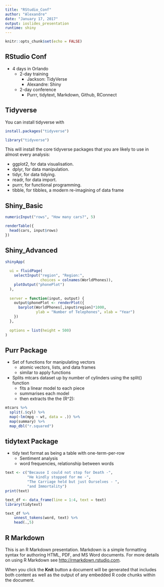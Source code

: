 ```yaml
---
title: "RStudio_Conf"
author: "Alexandre"
date: "January 17, 2017"
output: ioslides_presentation
runtime: shiny
---
```


```r
knitr::opts_chunk$set(echo = FALSE)
```

## RStudio Conf
* 4 days in Orlando
    + 2-day training
        - Jackson: TidyVerse
        - Alexandre: Shiny
    + 2-day conference
        - Purrr, tidytext, Markdown, Github, RConnect

## Tidyverse

You can install tidyverse with

```r
install.packages("tidyverse")
```
```r
library("tidyverse")
```

This will install the core tidyverse packages that you are likely to use in almost every analysis:

* ggplot2, for data visualisation.
* dplyr, for data manipulation.
* tidyr, for data tidying.
* readr, for data import.
* purrr, for functional programming.
* tibble, for tibbles, a modern re-imagining of data frame

## Shiny_Basic

```r
numericInput("rows", "How many cars?", 5)

renderTable({
  head(cars, input$rows)
})
```

## Shiny_Advanced

```r
shinyApp(
  
  ui = fluidPage(
    selectInput("region", "Region:", 
                choices = colnames(WorldPhones)),
    plotOutput("phonePlot")
  ),
  
  server = function(input, output) {
    output$phonePlot <- renderPlot({
      barplot(WorldPhones[,input$region]*1000, 
              ylab = "Number of Telephones", xlab = "Year")
    })
  },
  
  options = list(height = 500)
)
```


## Purr Package

* Set of functions for manipulating vectors
    + atomic vectors, lists, and data frames
    + similar to apply functions 

* Splits  mtcars dataset up by number of cylinders using the split() function
    + fits a linear model to each piece
    + summarises each model
    + then extracts the the \(R^2\):

```r
mtcars %>%
  split(.$cyl) %>%
  map(~lm(mpg ~ wt, data = .)) %>%
  map(summary) %>%
  map_dbl("r.squared")

```

## tidytext Package

* tidy text format as being a table with one-term-per-row
     + Sentiment analysis
     + word frequencies, relationship between words

```r
text <- c("Because I could not stop for Death -",
          "He kindly stopped for me -",
          "The Carriage held but just Ourselves - ",
          "and Immortality")
print(text)

text_df <- data_frame(line = 1:4, text = text)
library(tidytext)

text_df %>%
    unnest_tokens(word, text) %>%
    head(.,5)
```

## R Markdown

This is an R Markdown presentation. Markdown is a simple formatting syntax for authoring HTML, PDF, and MS Word documents. For more details on using R Markdown see <http://rmarkdown.rstudio.com>.

When you click the **Knit** button a document will be generated that includes both content as well as the output of any embedded R code chunks within the document.
